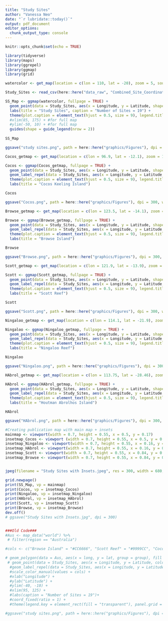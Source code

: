 ```yaml
---
title: "Study Sites"
author: "Vanessa Neo"
date: "`r lubridate::today()`"
output: pdf_document
editor_options: 
  chunk_output_type: console
---
```


```r
knitr::opts_chunk$set(echo = TRUE)
```

```r
library(tidyverse)
library(maps)
library(ggrepel)
library(ggmap)
library(grid)

watercolor <- get_map(location = c(lon = 110, lat = -20), zoom = 5, source = 'stamen', maptype="watercolor")

Study_Sites <- read_csv(here::here("data_raw", "Combined_Site_Coordinates_Full.csv")) 

SS_Map <- ggmap(watercolor, fullpage = TRUE) +
  geom_point(data = Study_Sites, aes(x = Longitude, y = Latitude, shape = Reef), size = 5) +
  labs(title = "Study Sites", caption = "Number of Sites = 19") +
  theme(plot.caption = element_text(hjust = 0.5, size = 9), legend.title = element_blank(), legend.key = element_rect(fill = "transparent"), panel.background = element_rect(fill = "transparent"), legend.position = "bottom", legend.text = element_text(size = 7), plot.title = element_text(size = 22, hjust = 0.5), panel.border = element_rect(color = "black", fill = "transparent", size = 2)) +
  #xlim(85, 175) + #for full map
  #ylim(-50, 10) + #for full map
  guides(shape = guide_legend(nrow = 2))
 
SS_Map

ggsave("study sites.png", path = here::here("graphics/Figures"), dpi = 300, width = 210, height = 100, units = "mm", limitsize = TRUE, bg = "transparent")

Cocos_getmap <- get_map(location = c(lon = 96.9, lat = -12.1), zoom = 13, source = 'stamen', maptype="watercolor")

Cocos <- ggmap(Cocos_getmap, fullpage = TRUE) +
  geom_point(data = Study_Sites, aes(x = Longitude, y = Latitude, shape = Reef), size = 5) +
  geom_label_repel(data = Study_Sites, aes(x = Longitude, y = Latitude, label = Site, size = 5)) +
  theme(plot.caption = element_text(hjust = 0.5, size = 9), legend.title = element_blank(), legend.key = element_rect(fill = "transparent"), panel.background = element_rect(fill = "transparent"), legend.position = "none", legend.text = element_blank(), plot.title = element_text(size = 22, hjust = 0.5), panel.border = element_rect(color = "black", fill = "transparent", linetype = "dashed"), axis.text = element_text(size = 3)) +
  labs(title = "Cocos Keeling Island") 

Cocos

ggsave("Cocos.png", path = here::here("graphics/Figures"), dpi = 300, width = 210, height = 100, units = "mm", limitsize = TRUE, bg = "transparent")

Browse_getmap <- get_map(location = c(lon = 123.5, lat = -14.1), zoom = 11, source = 'stamen', maptype="watercolor")

Browse <- ggmap(Browse_getmap, fullpage = TRUE) +
  geom_point(data = Study_Sites, aes(x = Longitude, y = Latitude, shape = Reef), size = 5) +
  geom_label_repel(data = Study_Sites, aes(x = Longitude, y = Latitude, label = Site, size = 5)) +
  theme(plot.caption = element_text(hjust = 0.5, size = 9), legend.title = element_blank(), legend.key = element_rect(fill = "transparent"), panel.background = element_rect(fill = "transparent"), legend.position = "none", legend.text = element_blank(), plot.title = element_text(size = 22, hjust = 0.5), panel.border = element_rect(color = "black", fill = "transparent", linetype = "dashed"), axis.text = element_text(size = 3)) +
  labs(title = "Browse Island") 

Browse

ggsave("Browse.png", path = here::here("graphics/Figures"), dpi = 300, width = 210, height = 100, units = "mm", limitsize = TRUE, bg = "transparent")

Scott_getmap <- get_map(location = c(lon = 121.9, lat = -13.9), zoom = 10, source = 'stamen', maptype="watercolor")

Scott <- ggmap(Scott_getmap, fullpage = TRUE) +
  geom_point(data = Study_Sites, aes(x = Longitude, y = Latitude, shape = Reef), size = 5) +
  geom_label_repel(data = Study_Sites, aes(x = Longitude, y = Latitude, label = Site, size = 5)) +
  theme(plot.caption = element_text(hjust = 0.5, size = 9), legend.title = element_blank(), legend.key = element_rect(fill = "transparent"), panel.background = element_rect(fill = "transparent"), legend.position = "none", legend.text = element_blank(), plot.title = element_text(size = 22, hjust = 0.5), panel.border = element_rect(color = "black", fill = "transparent", linetype = "dashed"), axis.text = element_text(size = 3)) +
  labs(title = "Scott Reef") 

Scott

ggsave("Scott.png", path = here::here("graphics/Figures"), dpi = 300, width = 210, height = 100, units = "mm", limitsize = TRUE, bg = "transparent")

Ningaloo_getmap <- get_map(location = c(lon = 114.1, lat = -21.9), zoom = 11, source = 'stamen', maptype="watercolor")

Ningaloo <- ggmap(Ningaloo_getmap, fullpage = TRUE) +
  geom_point(data = Study_Sites, aes(x = Longitude, y = Latitude, shape = Reef), size = 5) +
  geom_label_repel(data = Study_Sites, aes(x = Longitude, y = Latitude, label = Site, size = 5)) +
  theme(plot.caption = element_text(hjust = 0.5, size = 9), legend.title = element_blank(), legend.key = element_rect(fill = "transparent"), panel.background = element_rect(fill = "transparent"), legend.position = "none", legend.text = element_blank(), plot.title = element_text(size = 22, hjust = 0.5), panel.border = element_rect(color = "black", fill = "transparent", linetype = "dashed"), axis.text = element_text(size = 3)) +
  labs(title = "Ningaloo Reef") 

Ningaloo

ggsave("Ningaloo.png", path = here::here("graphics/Figures"), dpi = 300, width = 210, height = 100, units = "mm", limitsize = TRUE, bg = "transparent")

HAbrol_getmap <- get_map(location = c(lon = 113.75, lat = -28.46), zoom = 14, source = 'stamen', maptype="watercolor")

HAbrol <- ggmap(HAbrol_getmap, fullpage = TRUE) +
  geom_point(data = Study_Sites, aes(x = Longitude, y = Latitude, shape = Reef), size = 5) +
  geom_label_repel(data = Study_Sites, aes(x = Longitude, y = Latitude, label = Site, size = 5)) +
  theme(plot.caption = element_text(hjust = 0.5, size = 9), legend.title = element_blank(), legend.key = element_rect(fill = "transparent"), panel.background = element_rect(fill = "transparent"), legend.position = "none", legend.text = element_blank(), plot.title = element_text(size = 22, hjust = 0.5), panel.border = element_rect(color = "black", fill = "transparent", linetype = "dashed"), axis.text = element_text(size = 3)) +
  labs(title = "Houtman Abrolhos Island")

HAbrol

ggsave("HAbrol.png", path = here::here("graphics/Figures"), dpi = 300, width = 210, height = 100, units = "mm", limitsize = TRUE, bg = "transparent")

#Creating publication map with main map + insets
mainmap <- viewport(width = 0.7, height = 0.55, x = 0.5, y = 0.17)
insetmap_Cocos <- viewport (width = 0.7, height = 0.55, x = 0.5, y = 0.72)
insetmap_Ningaloo <- viewport(width = 0.7, height = 0.55, x = 0.16, y = 0.72)
insetmap_HAbrol <- viewport(width = 0.7, height = 0.55, x = 0.16, y = 0.18)
insetmap_Scott <- viewport(width = 0.7, height = 0.55, x = 0.84, y = 0.72)
insetmap_Browse <- viewport(width = 0.7, height = 0.55, x = 0.84, y = 0.18)


jpeg(filename = "Study Sites with Insets.jpeg", res = 300, width = 680, height = 420, units = "mm" ) 

grid.newpage()
print(SS_Map, vp = mainmap)
print(Cocos, vp = insetmap_Cocos)
print(Ningaloo, vp = insetmap_Ningaloo)
print(HAbrol, vp = insetmap_HAbrol)
print(Scott, vp = insetmap_Scott)
print(Browse, vp = insetmap_Browse)
dev.off()
# ggsave("Study Sites with Insets.jpg", dpi = 300)


###Old Code###
#Aus <- map_data("world") %>% 
 # filter(region == "Australia")

#cols <- c("Browse Island" = "#CC6666", "Scott Reef" = "#9999CC", "Cocos (Keeling) Islands" = "#66CC99", "Ningaloo Reef" = "#FFCC99", "Houtman Abrolhos" = "dark blue")

# geom_polygon(data = Aus, aes(x = long, y = lat, group = group), fill = "grey") +
 # geom_point(data = Study_Sites, aes(x = Longitude, y = Latitude, color = Reef), size = 3 ) +
  #geom_label_repel(data = Study_Sites, aes(x = Longitude, y = Latitude, label = Site, fill = Reef), size = 4, max.overlaps = 40, segment.color = "grey80") +
  #scale_color_manual(values = cols) +
  #xlab("Longitude") +
  #ylab("Latitude") +
  #ylim(-40, -10) +
  #xlim(95, 125) +
  #labs(caption = "Number of Sites = 19")+
  #coord_fixed(ratio = 1) +
  #theme(legend.key = element_rect(fill = "transparent"), panel.grid = element_line(color = "transparent"), legend.position = "bottom", axis.title = element_text(size = 12), panel.background = element_rect(fill = "transparent"), axis.line = element_line(color = "black"), plot.caption = element_text(hjust = 0.5, size = 12), legend.title = element_blank() )

#ggsave("study sites.png", path = here::here("graphics/Figures"), dpi = 300, width = 210, height = 100, units = "mm", limitsize = FALSE)

```
